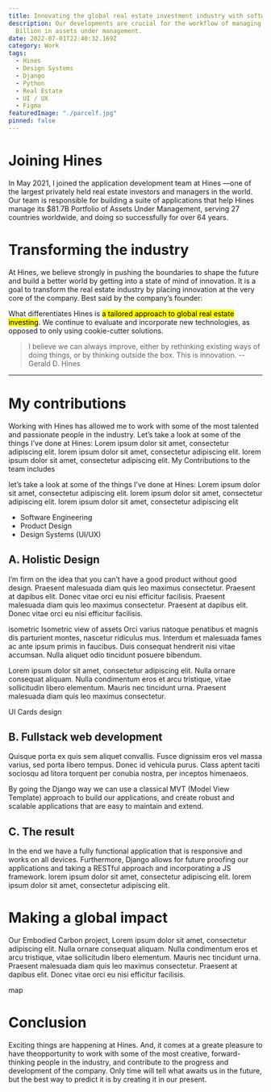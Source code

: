 ```yaml
---
title: Innovating the global real estate investment industry with software
description: Our developments are crucial for the workflow of managing the company's $80
  Billion in assets under management.
date: 2022-07-01T22:40:32.169Z
category: Work
tags:
  - Hines
  - Design Systems
  - Django
  - Python
  - Real Estate
  - UI / UX
  - Figma
featuredImage: "./parcelf.jpg"
pinned: false
---
```


# Joining Hines

In May 2021, I joined the application development team at Hines —one of the largest privately held real estate investors and managers in the world. Our team is responsible for building a suite of applications that help Hines manage its $81.7B Portfolio of Assets Under Management, serving 27 countries worldwide, and doing so successfully for over 64 years.

# Transforming the industry

At Hines, we believe strongly in pushing the boundaries to shape the future and build a better world by getting into a state of mind of innovation. It is a goal to transform the real estate industry by placing innovation at the very core of the company. Best said by the company’s founder:

What differentiates Hines is <mark>a tailored approach to global real estate investing</mark>. We continue to evaluate and incorporate new technologies, as opposed to only using cookie-cutter solutions.


> I believe we can always improve, either by rethinking existing ways of doing things, or by thinking outside the box. This is innovation.
> --Gerald D. Hines


---

# My contributions

Working with Hines has allowed me to work with some of the most talented and passionate people in the industry. Let’s take a look at some of the things I’ve done at Hines: Lorem ipsum dolor sit amet, consectetur adipiscing elit. lorem ipsum dolor sit amet, consectetur adipiscing elit. lorem ipsum dolor sit amet, consectetur adipiscing elit. My Contributions to the team includes

let’s take a look at some of the things I’ve done at Hines: Lorem ipsum dolor sit amet, consectetur adipiscing elit. lorem ipsum dolor sit amet, consectetur adipiscing elit. lorem ipsum dolor sit amet, consectetur adipiscing elit

- Software Engineering
- Product Design
- Design Systems (UI/UX)

## A. Holistic Design
I’m firm on the idea that you can’t have a good product without good design. Praesent malesuada diam quis leo maximus consectetur. Praesent at dapibus elit. Donec vitae orci eu nisi efficitur facilisis. Praesent malesuada diam quis leo maximus consectetur. Praesent at dapibus elit. Donec vitae orci eu nisi efficitur facilisis.

isometric
Isometric view of assets
Orci varius natoque penatibus et magnis dis parturient montes, nascetur ridiculus mus. Interdum et malesuada fames ac ante ipsum primis in faucibus. Duis consequat hendrerit nisi vitae accumsan. Nulla aliquet odio tincidunt posuere bibendum.

Lorem ipsum dolor sit amet, consectetur adipiscing elit. Nulla ornare consequat aliquam. Nulla condimentum eros et arcu tristique, vitae sollicitudin libero elementum. Mauris nec tincidunt urna. Praesent malesuada diam quis leo maximus consectetur.

UI Cards design

## B. Fullstack web development
Quisque porta ex quis sem aliquet convallis. Fusce dignissim eros vel massa varius, sed porta libero tempus. Donec id vehicula purus. Class aptent taciti sociosqu ad litora torquent per conubia nostra, per inceptos himenaeos.

By going the Django way we can use a classical MVT (Model View Template) approach to build our applications, and create robust and scalable applications that are easy to maintain and extend.


## C. The result
In the end we have a fully functional application that is responsive and works on all devices. Furthermore, Django allows for future proofing our applications and taking a RESTful approach and incorporating a JS framework. lorem ipsum dolor sit amet, consectetur adipiscing elit. lorem ipsum dolor sit amet, consectetur adipiscing elit.

# Making a global impact
Our Embodied Carbon project, Lorem ipsum dolor sit amet, consectetur adipiscing elit. Nulla ornare consequat aliquam. Nulla condimentum eros et arcu tristique, vitae sollicitudin libero elementum. Mauris nec tincidunt urna. Praesent malesuada diam quis leo maximus consectetur. Praesent at dapibus elit. Donec vitae orci eu nisi efficitur facilisis.

map

# Conclusion
Exciting things are happening at Hines. And, it comes at a greate pleasure to have theopportunity to work with some of the most creative, forward-thinking people in the industry, and contribute to the progress and development of the company. Only time will tell what awaits us in the future, but the best way to predict it is by creating it in our present.

